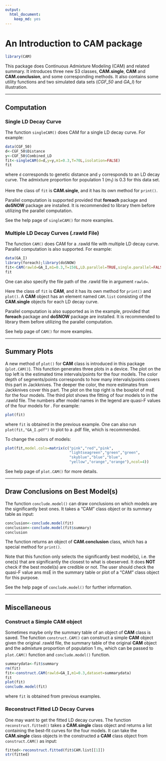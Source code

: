 ```yaml
---
output: 
  html_document: 
    keep_md: yes
---
```



An Introduction to **CAM** package
===============

```r
library(CAM)
```

This package does Continuous Admixture Modeling (CAM) and related summary. It introduces three new S3 classes, **CAM.single**, **CAM** and **CAM.conclusion**, and some corresponding methods. It also contains some utility functions and two simulated data sets (*CGF_50* and *GA_I*) for illustration.

-----------

## Computation

### Single LD Decay Curve

The function `singleCAM()` does CAM for a single LD decay curve. For example:

```r
data(CGF_50)
d<-CGF_50$Distance
y<-CGF_50$Combined_LD
fit<-singleCAM(d=d,y=y,m1=0.3,T=70L,isolation=FALSE)
fit
```

where `d` corresponds to genetic distance and `y` corresponds to an LD decay curve. The admixture proportion for population 1 ($m_1$) is 0.3 for this data set.

Here the class of `fit` is **CAM.single**, and it has its own method for `print()`.

Parallel computation is supported provided that **foreach** package and **doSNOW** package are installed. It is recommended to library them before utilizing the parallel computation.

See the help page of `singleCAM()` for more examples.

### Multiple LD Decay Curves (.rawld File)

The function `CAM()` does CAM for a .rawld file with multiple LD decay curve. Parallel computation is also supported. For example:

```r
data(GA_I)
library(foreach);library(doSNOW)
fit<-CAM(rawld=GA_I,m1=0.3,T=150L,LD.parallel=TRUE,single.parallel=FALSE)
fit
```

One can also specify the file path of the .rawld file in argument `rawld=`.

Here the class of `fit` is **CAM**, and it has its own method for `print()` and `plot()`. A **CAM** object has an element named `CAM.list` consisting of the **CAM.single** objects for each LD decay curve.

Parallel computation is also supported as in the example, provided that **foreach** package and **doSNOW** package are installed. It is recommended to library them before utilizing the parallel computation.

See help page of `CAM()` for more examples.

------------------------

## Summary Plots

A new method of `plot()` for **CAM** class is introduced in this package (`plot.CAM()`). This function generates three plots in a device. The plot on the top left is the estimated time intervals/points for the four models. The color depth of segments/points corresponds to how many intervals/points covers this part in Jackknives. The deeper the color, the more estimates from Jackknives cover this part. The plot on the top right is the boxplot of msE for the four models. The third plot shows the fitting of four models to \code{Combined_LD} in the .rawld file. The numbers after model names in the legend are quasi-F values of the four models for \code{Combined_LD}. For example:

```r
plot(fit)
```

where `fit` is obtained in the previous example. One can also run `plot(fit,"GA_I.pdf")` to plot to a .pdf file, which is recommended.

To change the colors of models:

```r
plot(fit,model.cols=matrix(c("pink","red","pink",
                             "lightseagreen","green","green",
                             "skyblue","blue","blue",
                             "yellow","orange","orange"),ncol=4))
```

See help page of `plot.CAM()` for more details.

----------------------

## Draw Conclusions on Best Model(s)

The function `conclude.model()` can draw conclusions on which models are the significantly best ones. It takes a "CAM" class object or its summary table as input:

```r
conclusion<-conclude.model(fit)
conclusion<-conclude.model(fit$summary)
conclusion
```

The function returns an object of **CAM.conclusion** class, which has a special method for `print()`.

Note that this function only selects the significantly best model(s), i.e. the one(s) that are significantly the closest to what is obeserved. It does **NOT** check if the best model(s) are credible or not. The user should check the quasi-F value ans msE in the summary table or plot of a "CAM" class object for this purpose.

See the help page of `conclude.model()` for further information.

-----------------

## Miscellaneous

### Construct a Simple **CAM** object

Sometimes maybe only the summary table of an object of **CAM** class is saved. The function `construct.CAM()` can construct a simple **CAM** object given the original .rawld file, the summary table of the original **CAM** object and the admixture proportion of population 1 $m_1$, which can be passed to `plot.CAM()` function and `conclude.model()` function.

```r
summarydata<-fit$summary
rm(fit)
fit<-construct.CAM(rawld=GA_I,m1=0.3,dataset=summarydata)
fit
plot(fit)
conclude.model(fit)
```

where `fit` is obtained from previous examples.

### Reconstruct Fitted LD Decay Curves

One may want to get the fitted LD decay curves. The function `reconstruct.fitted()` takes a **CAM.single** class object and returns a list containing the best-fit curves for the four models. It can take the **CAM.single** class objects in the constructed a **CAM** class object from `construct.CAM()` as input:

```r
fitted<-reconstruct.fitted(fit$CAM.list[[1]])
str(fitted)
```
